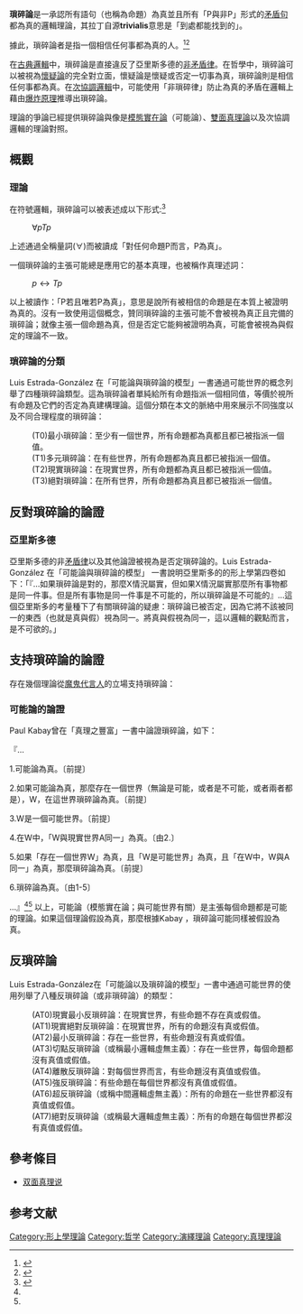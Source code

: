 '''瑣碎論'''是一承認所有語句（也稱為命題）為真並且所有「P與非P」形式的[[矛盾|矛盾句]]都為真的邏輯理論，其拉丁自源'''trivialis'''意思是「到處都能找到的」。

據此，瑣碎論者是指一個相信任何事都為真的人。<ref name="GabbayWoods2007">{{Cite book|editor1-first = Dov M.|editor1-last = Gabbay|editor2-first = John|editor2-last = Woods|title = The Many Valued and Nonmonotonic Turn in Logic|url = http://books.google.com/books?id=3TNj1ZkP3qEC&pg=PA131|year = 2007|publisher = Elsevier|isbn = 978-0-444-51623-7|page = 131|first = Graham|last = Priest|chapter = Paraconsistency and Dialetheism|access-date = 2015-12-30|archive-date = 2017-07-29|archive-url = https://web.archive.org/web/20170729040557/https://books.google.com/books?id=3TNj1ZkP3qEC&pg=PA131|dead-url = no}}</ref><ref name="On the Plenitude of Truth">{{Cite book|author = Paul Kabay|title = On the Plenitude of Truth.  A Defense of Trivialism|year = 2010|publisher = Lambert Academic Publishing|isbn = 978-3-8383-5102-5}}</ref>

在[[經典邏輯|古典邏輯]]中，瑣碎論是直接違反了亞里斯多德的[[無矛盾律|非矛盾律]]。在哲學中，瑣碎論可以被視為[[懷疑論|懷疑論]]的完全對立面，懷疑論是懷疑或否定一切事為真，瑣碎論則是相信任何事都為真。在[[次協調邏輯|次協調邏輯]]中，可能使用「非瑣碎律」防止為真的矛盾在邏輯上藉由[[爆炸原理|爆炸原理]]推導出瑣碎論。

理論的爭論已經提供瑣碎論與像是[[模態實在論|模態實在論]]（可能論）、[[雙面真理論|雙面真理論]]以及次協調邏輯的理論對照。

== 概觀 ==

=== 理論 ===
在符號邏輯，瑣碎論可以被表述成以下形式:<ref name="A defense of trivialism 2008">{{Cite web|last = Kabay|first = Paul|title = A defense of trivialism|url = http://repository.unimelb.edu.au/10187/5734|work = PhD thesis, School of Philosophy, Anthropology, and Social Inquiry|page = 29|publisher = The University of Melbourne, Research Collections (UMER)|accessdate = 20 May 2014}}</ref>
: <math> \forall pTp </math>
上述通過全稱量詞(∀)而被讀成「對任何命題P而言，P為真」。

一個瑣碎論的主張可能總是應用它的基本真理，也被稱作真理述詞：
: <math>p \leftrightarrow Tp</math>
以上被讀作：「P若且唯若P為真」，意思是說所有被相信的命題是在本質上被證明為真的。沒有一致使用這個概念，贊同瑣碎論的主張可能不會被視為真正且完備的瑣碎論；就像主張一個命題為真，但是否定它能夠被證明為真，可能會被視為與假定的理論不一致。

=== 瑣碎論的分類 ===
Luis Estrada-González 在「可能論與瑣碎論的模型」一書通過可能世界的概念列舉了四種瑣碎論類型。這為瑣碎論者單純給所有命題指派一個相同值，等價於視所有命題及它們的否定為真建構理論。這個分類在本文的脈絡中用來展示不同強度以及不同合理程度的瑣碎論：
: (T0)最小瑣碎論：至少有一個世界，所有命題都為真都且都已被指派一個值。
: (T1)多元瑣碎論：在有些世界，所有命題都為真且都已被指派一個值。
: (T2)現實瑣碎論：在現實世界，所有命題都為真且都已被指派一個值。
: (T3)絕對瑣碎論：在所有世界，所有命題都為真且都已被指派一個值。

== 反對瑣碎論的論證 ==

=== 亞里斯多德 ===
亞里斯多德的非[[矛盾律|矛盾律]]以及其他論證被視為是否定瑣碎論的。Luis Estrada-González 在「可能論與瑣碎論的模型」 一書說明亞里斯多的的形上學第四卷如下：「『…如果瑣碎論是對的，那麼X情況屬實，但如果X情況屬實那麼所有事物都是同一件事。但是所有事物是同一件事是不可能的，所以瑣碎論是不可能的』…這個亞里斯多的考量種下了有關瑣碎論的疑慮：瑣碎論已被否定，因為它將不該被同一的東西（也就是真與假）視為同一。將真與假視為同一，這以邏輯的觀點而言，是不可欲的。」

== 支持瑣碎論的論證 ==
存在幾個理論從[[惡魔的代言人|魔鬼代言人]]的立場支持瑣碎論：

=== 可能論的論證 ===
Paul Kabay曾在「真理之豐富」一書中論證瑣碎論，如下：

『...<div>1.可能論為真。〔前提〕 </div><div>2.如果可能論為真，那麼存在一個世界（無論是可能，或者是不可能，或者兩者都是），W，在這世界瑣碎論為真。〔前提〕</div><div>3.W是一個可能世界。〔前提〕 </div><div>4.在W中，「W與現實世界A同一」為真。〔由2.〕</div><div>5.如果「存在一個世界W」為真，且「W是可能世界」為真，且「在W中，W與A同一」為真，那麼瑣碎論為真。〔前提〕</div><div>6.瑣碎論為真。〔由1-5〕 </div>...』<ref name="On the Plenitude of Truth"/><ref name="A defense of trivialism 2008"/>
以上，可能論（模態實在論；與可能世界有關）是主張每個命題都是可能的理論。如果這個理論假設為真，那麼根據Kabay ，瑣碎論可能同樣被假設為真。

== 反瑣碎論 ==
Luis Estrada-González在「可能論以及瑣碎論的模型」一書中通過可能世界的使用列舉了八種反瑣碎論（或非瑣碎論）的類型：
: (AT0)現實最小反瑣碎論：在現實世界，有些命題不存在真或假值。
: (AT1)現實絕對反瑣碎論：在現實世界，所有的命題沒有真或假值。 
: (AT2)最小反瑣碎論：存在一些世界，有些命題沒有真或假值。 
: (AT3)切點反瑣碎論（或稱最小邏輯虛無主義）：存在一些世界，每個命題都沒有真值或假值。 
: (AT4)離散反瑣碎論：對每個世界而言，有些命題沒有真值或假值。 
: (AT5)強反瑣碎論：有些命題在每個世界都沒有真值或假值。 
: (AT6)超反瑣碎論（或稱中間邏輯虛無主義）：所有的命題在一些世界都沒有真值或假值。 
: (AT7)絕對反瑣碎論（或稱最大邏輯虛無主義）：所有的命題在每個世界都沒有真值或假值。

==參考條目==
*[[双面真理说|双面真理说]]

== 参考文献 ==
{{Reflist}}
[[Category:形上學理論|Category:形上學理論]]
[[Category:哲学|Category:哲学]]
[[Category:演繹理論|Category:演繹理論]]
[[Category:真理理論|Category:真理理論]]